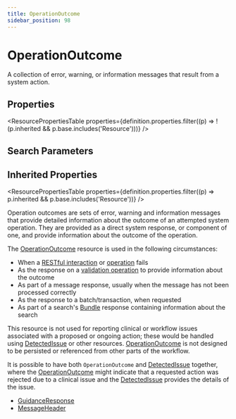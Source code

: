 ```yaml
---
title: OperationOutcome
sidebar_position: 98
---
```


# OperationOutcome

A collection of error, warning, or information messages that result from a system action.

<Tabs queryString="intro-section">
<TabItem value="schema" label="Schema" default>


## Properties


<ResourcePropertiesTable properties={definition.properties.filter((p) => !(p.inherited && p.base.includes('Resource')))} />

## Search Parameters

<SearchParamsTable searchParams={definition.searchParameters} />

## Inherited Properties

<ResourcePropertiesTable properties={definition.properties.filter((p) => p.inherited && p.base.includes('Resource'))} />

</TabItem>
  <TabItem value="usage" label="Usage">
    <div> <a name="scope"></a>  <p> Operation outcomes are sets of error, warning and information messages that provide detailed information about the outcome of an attempted system operation.   They are provided as a direct system response, or component of one, and provide information about the outcome of the operation. </p>  <p> The <a href="/docs/api/fhir/resources/operationoutcome">OperationOutcome</a> resource is used in the following circumstances: </p> <ul>  <li>When a <a href="https://www.hl7.org/fhir/http.html#operations">RESTful interaction</a> or <a href="https://www.hl7.org/fhir/operations.html">operation</a> fails</li>  <li>As the response on a <a href="https://www.hl7.org/fhir/http.html#validate">validation operation</a> to provide information about the outcome</li>  <li>As part of a message response, usually when the message has not been processed correctly</li>  <li>As the response to a batch/transaction, when requested</li>  <li>As part of a search's <a href="/docs/api/fhir/resources/bundle">Bundle</a> response containing information about the search</li> </ul> </div>
    </TabItem>
  <TabItem value="relationships" label="Relationships">
    <div> <a name="bnr"></a>  <p> This resource is not used for reporting clinical or workflow issues associated with a proposed or ongoing action;  these would be handled using <a href="/docs/api/fhir/resources/detectedissue">DetectedIssue</a> or other resources. <a href="/docs/api/fhir/resources/operationoutcome">OperationOutcome</a>   is not designed to be persisted or referenced from other parts of the workflow.  </p> <p> It is possible to have both <code>OperationOutcome</code> and <a href="/docs/api/fhir/resources/detectedissue">DetectedIssue</a> together, where the <a href="/docs/api/fhir/resources/operationoutcome">OperationOutcome</a> might  indicate that a requested action was rejected due to a clinical issue and the <a href="/docs/api/fhir/resources/detectedissue">DetectedIssue</a> provides the details of the issue. </p>  </div>
    </TabItem>
  
  <TabItem value="referencedBy" label="Referenced By">
    <ul><li><a href="/docs/api/fhir/resources/guidanceresponse">GuidanceResponse</a></li>
<li><a href="/docs/api/fhir/resources/messageheader">MessageHeader</a></li></ul>
    </TabItem>

</Tabs>
